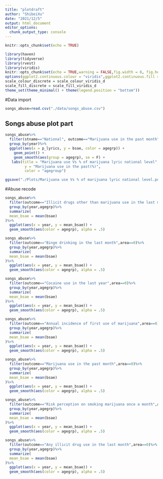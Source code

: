 ```yaml
---
title: "plotdraft"
author: "ShibeiXu"
date: "2021/12/5"
output: html_document
editor_options: 
  chunk_output_type: console
---
```

```r
knitr::opts_chunk$set(echo = TRUE)
```

```r
library(haven)
library(tidyverse)
library(rvest)
library(viridis)
knitr::opts_chunk$set(echo = TRUE,warning = FALSE,fig.width = 8, fig.height = 6,out.width = "90%")
options(ggplot2.continuous.colour = "viridis",ggplot2.continuous.fill = "viridis")
scale_colour_discrete = scale_colour_viridis_d
scale_fill_discrete = scale_fill_viridis_d
theme_set(theme_minimal() + theme(legend.position = "bottom"))
```
#Data import

```r
songs_abuse=read.csv("./data/songs_abuse.csv")
```

## Songs abuse plot part

```r
songs_abuse%>%
  filter(stname=="National", outcome=="Marijuana use in the past month",description=="marijuana")%>%
  group_by(year)%>%
  ggplot(aes(x = p_lyrics, y = bsae, color = agegrp)) +
    geom_point() +
    geom_smooth(aes(group = agegrp), se = F) +
   labs(title = "Marijuana use Vs % of marijuana lyric national level",
         y = "Marijuana use in the past(%)",
         color = "agegroup")

ggsave("./Plots/Marijuana use Vs % of marijuana lyric national level.pdf", width = 8, height = 5)
```

#Abuse recode

```r
songs_abuse%>%
  filter(outcome=="Illicit drugs other than marijuana use in the last month",area==0)%>%
  group_by(year,agegrp)%>%
  summarize(
  mean_bsae = mean(bsae)
)%>%
  ggplot(aes(x = year, y = mean_bsae)) +
  geom_smooth(aes(color = agegrp), alpha = .5)
```

```r
songs_abuse%>%
  filter(outcome=="Binge drinking in the last month",area==0)%>%
  group_by(year,agegrp)%>%
  summarize(
  mean_bsae = mean(bsae)
)%>%
  ggplot(aes(x = year, y = mean_bsae)) +
  geom_smooth(aes(color = agegrp), alpha = .5)
```
```r
songs_abuse%>%
  filter(outcome=="Cocaine use in the last year",area==0)%>%
  group_by(year,agegrp)%>%
  summarize(
  mean_bsae = mean(bsae)
)%>%
  ggplot(aes(x = year, y = mean_bsae)) +
  geom_smooth(aes(color = agegrp), alpha = .5)
```
```r
songs_abuse%>%
  filter(outcome=="Annual incidence of first use of marijuana",area==0)%>%
  group_by(year,agegrp)%>%
  summarize(
  mean_bsae = mean(bsae)
)%>%
  ggplot(aes(x = year, y = mean_bsae)) +
  geom_smooth(aes(color = agegrp), alpha = .5)
```
```r
songs_abuse%>%
  filter(outcome=="Marijuana use in the past month",area==0)%>%
  group_by(year,agegrp)%>%
  summarize(
  mean_bsae = mean(bsae)
)%>%
  ggplot(aes(x = year, y = mean_bsae)) +
  geom_smooth(aes(color = agegrp), alpha = .5)
```

```r
songs_abuse%>%
  filter(outcome=="Risk perception on smoking marijuana once a month",area==0)%>%
  group_by(year,agegrp)%>%
  summarize(
  mean_bsae = mean(bsae)
)%>%
  ggplot(aes(x = year, y = mean_bsae)) +
  geom_smooth(aes(color = agegrp), alpha = .5)
```

```r
songs_abuse%>%
  filter(outcome=="Any illicit drug use in the last month",area==0)%>%
  group_by(year,agegrp)%>%
  summarize(
  mean_bsae = mean(bsae)
)%>%
  ggplot(aes(x = year, y = mean_bsae)) +
  geom_smooth(aes(color = agegrp), alpha = .5)
```

